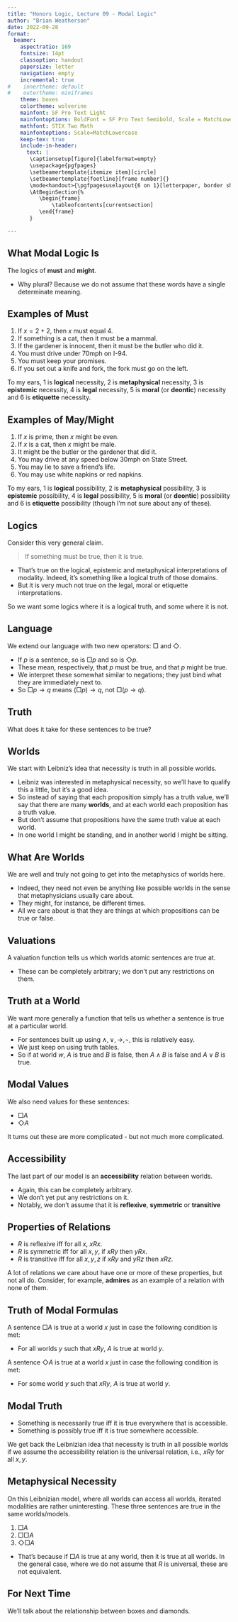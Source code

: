 ```yaml
---
title: "Honors Logic, Lecture 09 - Modal Logic"
author: "Brian Weatherson"
date: 2022-09-28
format: 
  beamer: 
    aspectratio: 169
    fontsize: 14pt
    classoption: handout
    papersize: letter
    navigation: empty
    incremental: true
#    innertheme: default
#    outertheme: miniframes
    theme: boxes
    colortheme: wolverine
    mainfont: SF Pro Text Light
    mainfontoptions: BoldFont = SF Pro Text Semibold, Scale = MatchLowercase
    mathfont: STIX Two Math
    mainfontoptions: Scale=MatchLowercase
    keep-tex: true
    include-in-header:
      text: |
       \captionsetup[figure]{labelformat=empty}
       \usepackage{pgfpages}
       \setbeamertemplate{itemize item}[circle]
       \setbeamertemplate{footline}[frame number]{}
       \mode<handout>{\pgfpagesuselayout{6 on 1}[letterpaper, border shrink=8mm]}
       \AtBeginSection{%
          \begin{frame}
              \tableofcontents[currentsection]
          \end{frame}
       }

---
```


## What Modal Logic Is

The logics of **must** and **might**. \pause

- Why plural? Because we do not assume that these words have a single determinate meaning.

## Examples of Must

1. If $x = 2 + 2$, then $x$ must equal 4.
2. If something is a cat, then it must be a mammal.
3. If the gardener is innocent, then it must be the butler who did it.
4. You must drive under 70mph on I-94.
5. You must keep your promises.
6. If you set out a knife and fork, the fork must go on the left. \pause

To my ears, 1 is **logical** necessity, 2 is **metaphysical** necessity, 3 is **epistemic** necessity, 4 is **legal** necessity, 5 is **moral** (or **deontic**) necessity and 6 is **etiquette** necessity.

## Examples of May/Might

1. If $x$ is prime, then $x$ might be even.
2. If $x$ is a cat, then $x$ might be male.
3. It might be the butler or the gardener that did it.
4. You may drive at any speed below 30mph on State Street.
5. You may lie to save a friend's life.
6. You may use white napkins or red napkins.\pause

To my ears, 1 is **logical** possibility, 2 is **metaphysical** possibility, 3 is **epistemic** possibility, 4 is **legal** possibility, 5 is **moral** (or **deontic**) possibility and 6 is **etiquette** possibility (though I'm not sure about any of these).

## Logics

Consider this very general claim.

> If something must be true, then it is true.\pause

- That's true on the logical, epistemic and metaphysical interpretations of modality. \pause Indeed, it's something like a logical truth of those domains.\pause
- But it is very much not true on the legal, moral or etiquette interpretations.\pause

So we want some logics where it is a logical truth, and some where it is not.

## Language

We extend our language with two new operators: $\Box$ and $\Diamond$.

- If $p$ is a sentence, so is $\Box p$ and so is $\Diamond p$.
- These mean, respectively, that $p$ must be true, and that $p$ might be true.
- We interpret these somewhat similar to negations; they just bind what they are immediately next to.
- So $\Box p \rightarrow q$ means $(\Box p) \rightarrow q$, not $\Box(p \rightarrow q)$.

## Truth

What does it take for these sentences to be true?

## Worlds

We start with Leibniz's idea that necessity is truth in all possible worlds.

- Leibniz was interested in metaphysical necessity, so we'll have to qualify this a little, but it's a good idea.
- So instead of saying that each proposition simply has a truth value, we'll say that there are many **worlds**, and at each world each proposition has a truth value.
- But don't assume that propositions have the same truth value at each world.
- In one world I might be standing, and in another world I might be sitting.

## What Are Worlds

We are well and truly not going to get into the metaphysics of worlds here.

- Indeed, they need not even be anything like possible worlds in the sense that metaphysicians usually care about.
- They might, for instance, be different times.
- All we care about is that they are things at which propositions can be true or false.

## Valuations

A valuation function tells us which worlds atomic sentences are true at.

- These can be completely arbitrary; we don't put any restrictions on them.

## Truth at a World

We want more generally a function that tells us whether a sentence is true at a particular world.

- For sentences built up using $\wedge, \vee, \rightarrow, \neg$, this is relatively easy.
- We just keep on using truth tables.
- So if at world $w$, $A$ is true and $B$ is false, then $A \wedge B$ is false and $A \vee B$ is true.

## Modal Values

We also need values for these sentences:

- $\Box A$
- $\Diamond A$

It turns out these are more complicated - but not much more complicated.

## Accessibility 

The last part of our model is an **accessibility** relation between worlds.

- Again, this can be completely arbitrary.
- We don't yet put any restrictions on it.
- Notably, we don't assume that it is **reflexive**, **symmetric** or **transitive**

## Properties of Relations

- $R$ is reflexive iff for all $x$, $xRx$.\pause
- $R$ is symmetric iff for all $x, y$, if $xRy$ then $yRx$.\pause
- $R$ is transitive iff for all $x, y, z$ if $xRy$ and $yRz$ then $xRz$.\pause

A lot of relations we care about have one or more of these properties, but not all do. Consider, for example, **admires** as an example of a relation with none of them.

## Truth of Modal Formulas

A sentence $\Box A$ is true at a world $x$ just in case the following condition is met:

- For all worlds $y$ such that $xRy$, $A$ is true at world $y$.\pause

A sentence $\Diamond A$ is true at a world $x$ just in case the following condition is met:

- For some world $y$ such that $xRy$, $A$ is true at world $y$.

## Modal Truth

- Something is necessarily true iff it is true everywhere that is accessible.
- Something is possibly true iff it is true somewhere accessible. \pause

We get back the Leibnizian idea that necessity is truth in all possible worlds if we assume the accessibility relation is the universal relation, i.e., $xRy$ for all $x, y$.

## Metaphysical Necessity

On this Leibnizian model, where all worlds can access all worlds, iterated modalities are rather uninteresting. These three sentences are true in the same worlds/models.

1. $\Box A$
2. $\Box \Box A$
3. $\Diamond \Box A$

- That's because if $\Box A$ is true at any world, then it is true at all worlds. In the general case, where we do not assume that $R$ is universal, these are not equivalent.

## For Next Time

We'll talk about the relationship between boxes and diamonds.